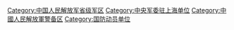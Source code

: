 {{Catmore}}

[[Category:中国人民解放军省级军区|Category:中国人民解放军省级军区]]
[[Category:中央军委驻上海单位|Category:中央军委驻上海单位]]
[[Category:中國人民解放軍警备区|Category:中國人民解放軍警备区]]
[[Category:国防动员单位|Category:国防动员单位]]